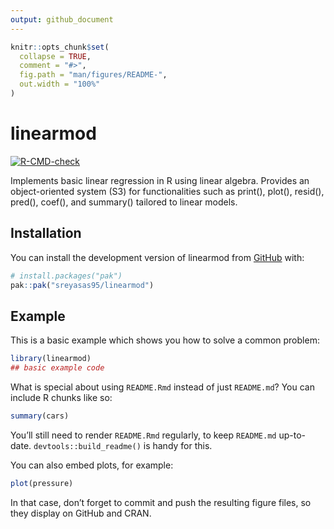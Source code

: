 ```yaml
---
output: github_document
---
```


<!-- README.md is generated from README.Rmd. Please edit that file -->

```r
knitr::opts_chunk$set(
  collapse = TRUE,
  comment = "#>",
  fig.path = "man/figures/README-",
  out.width = "100%"
)
```

# linearmod

<!-- badges: start -->
[![R-CMD-check](https://github.com/sreyasas95/linearmod/actions/workflows/R-CMD-check.yaml/badge.svg)](https://github.com/sreyasas95/linearmod/actions/workflows/R-CMD-check.yaml)
<!-- badges: end -->

Implements basic linear regression in R using linear algebra. 
    Provides an object-oriented system (S3) for functionalities such as print(), 
    plot(), resid(), pred(), coef(), and summary() tailored to linear models.

## Installation

You can install the development version of linearmod from [GitHub](https://github.com/) with:

``` r
# install.packages("pak")
pak::pak("sreyasas95/linearmod")
```

## Example

This is a basic example which shows you how to solve a common problem:

```r
library(linearmod)
## basic example code
```

What is special about using `README.Rmd` instead of just `README.md`? You can include R chunks like so:

```r
summary(cars)
```

You'll still need to render `README.Rmd` regularly, to keep `README.md` up-to-date. `devtools::build_readme()` is handy for this.

You can also embed plots, for example:

```r
plot(pressure)
```

In that case, don't forget to commit and push the resulting figure files, so they display on GitHub and CRAN.
